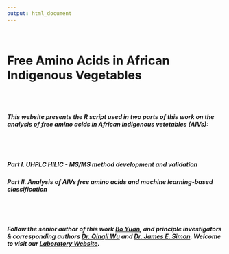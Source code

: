 ```yaml
---
output: html_document
---
```


<br/>

# **Free Amino Acids in African Indigenous Vegetables**

<br/><br/>

##### This website presents the R script used in two parts of this work on the analysis of free amino acids in African indigenous vetetables (AIVs):   

<br/><br/>    

##### Part I. UHPLC HILIC - MS/MS method development and validation

 

##### Part II. Analysis of AIVs free amino acids and machine learning-based classification


<br/><br/>    

##### Follow the senior author of this work [Bo Yuan](https://scholar.google.com/citations?user=aFh0570AAAAJ&hl=en&authuser=1), and principle investigators & corresponding authors [Dr. Qingli Wu](https://plantbiology.rutgers.edu/faculty/wu/Qing-Li_Wu.html) and [Dr. James E. Simon](https://plantbiology.rutgers.edu/faculty/simon/James_Simon.html). Welcome to visit our [Laboratory Website](http://newuseag.rutgers.edu/). 